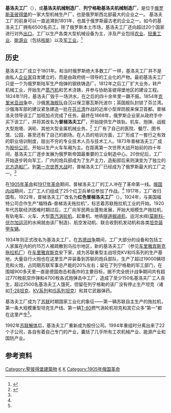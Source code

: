 {{Infobox company
| name             = '''基洛夫工厂'''<br>Кировский Завод
| logo             = [[File:Logo_KirovskyZavod.jpg|300px]]
| type             = 生产工厂
| genre            = 
| fate             = 
| predecessor      = 喀琅施塔德钢铁铸造厂<ref name=Peter/>
| successor        = 
| foundation       = {{Start date|1801|02|28}} 
| founder          = [[保罗一世_(俄国)|沙皇保罗一世]]下令成立
| defunct          = 
| location_city    = [[圣彼得堡|圣彼得堡]]
| location_country = {{RUS}}
| location         = 
| locations        = 
| area_served      = 
| key_people       = 
| industry         = [[机械工程|机械工程]]
| products         = 大型农业机械设备<br/>工业与民用工程设备<br/>燃料与能源产业设备<br/>铁路运输与造船设备<br/>军用国防设备<ref name=Kirov/>
| production       =
| services         = 机械生产和加工
| revenue          = 
| operating_income = 
| net_income       = 
| aum              = 
| assets           = 
| equity           = 
| owner            = [[股东大会|股东大会]]
| num_employees    = 6500人
| parent           = 
| divisions        = 
| subsid           = 彼得钢铁冶金厂<br/>（{{lang-ru| з-д "Петросталь"}}）<br/>金属钢铁冲压厂<br/>（{{lang-ru|з-д"Металлик"}}）<br/>合金铸钢厂<br/>（{{lang|ru|з-д"Сплав"}}）<br/>圣彼得堡拖拉机厂<br/>（{{lang-ru|"Петерб. тракторный з-д"}}）<br/>通用机械制造厂<br/>（{{lang-ru|"Универсалмаш"}}）<br/>基洛夫能源机械制造厂<br/>（{{lang-ru|"Кировэнергомаш"}}）<br/>原子能源机械制造厂<br/>（{{lang-ru|"Атомэнерго"}}）<br/>等22个子公司
| homepage         = http://kzgroup.ru
| footnotes        = 
| intl             = 
}}

'''基洛夫工厂'''（{{lang-ru |Кировский Завод}}），或'''基洛夫机械制造厂'''、'''列宁格勒基洛夫机械制造厂'''，是位于[[俄罗斯|俄罗斯]][[圣彼得堡|圣彼得堡]]的一家大型机械生产厂，也是俄罗斯西北部最大的企业之一。 基洛夫工厂的前身可以一直追溯到1801年，也属于俄罗斯最古老的企业之一。如今的基洛夫工厂拥有6500名员工。除了俄罗斯本土市场，基洛夫工厂还向超过20个国家进行对外[[出口|出口]]。工厂以生产各类大型机械设备为主，涉及产业包括[[农业|农业]]、[[工业|轻重工业]]、[[能源业|能源业]]（包括[[核能|核能]]）以及[[軍工業|军工业]]。<ref name=Kirov>{{cite web|url=http://kzgroup.ru/eng/s/2/about_the_company.html|title=About the Company|date=|publisher=基洛夫机械制造厂|access-date=2015年4月25日|archive-date=2015年3月27日|archive-url=https://web.archive.org/web/20150327212946/http://kzgroup.ru/eng/s/2/about_the_company.html|dead-url=no}}</ref>

== 历史 ==
基洛夫工厂成立于1801年。和当时俄罗斯绝大多数工厂一样，基洛夫工厂并不是由私人[[企业家|企业家]]自发建立的，而是由政府统一领导的工业化的产物。最初基洛夫工厂只是一个为俄罗斯陆军生产炮弹的钢铁铸造厂。1812年之后工厂扩大业务，转产机械工业，开始生产[[蒸汽机|蒸汽机]]和艺术浇铸，并参与协助圣彼得堡地区的建设工程。1824年11月，基洛夫厂毁于一场洪水，在之后的四十余年里一蹶不振。1854年[[克里米亚战争|克里米亚战争]]中，沙俄[[黑海舰队|黑海舰队]]自沉以保卫塞瓦斯托波尔；英国舰队封锁了芬兰湾。沙俄海军部的{{tsl|ru|Путилов, Николай Иванович|尼古拉·伊万诺维奇·普梯洛夫}}建议紧急建造一批在[[芬兰湾|芬兰湾]]作战的近岸小型岸防舰来保卫首都。普梯洛夫领导该工厂加班加点完成了任务。最终在1868年，俄罗斯企业家{{link-ru|尼古拉·伊万诺维奇·普梯洛夫|Путилов, Николай Иванович}}从政府手中买下该工厂，并将其改名为'''普梯洛夫工厂'''，开始提供生产铁轨、机车、炮弹、战舰大型炮塔、涡轮、其他大型金属机械业务。<ref name=Peter>{{cite web|url=http://www.encspb.ru/object/2804001200?lc=en|title=Kirovsky Plant|date=|publisher=圣彼得堡百科|access-date=2015年4月25日|archive-date=2016年6月16日|archive-url=https://web.archive.org/web/20160616155836/http://www.encspb.ru/object/2804001200?lc=en|dead-url=no}}</ref> 工厂有了自己的医院、餐厅、图书馆、公园，甚至还有了自己的剧场。在人员的培训方面，工厂形成了一套行之有效的职业培训制度，层出不穷的专业技术人员与技术工人。1873年普梯洛夫工厂成为[[股份公司|股份公司]]，开始以生产火车车厢为主。在距离第一次世界大战开始前的四十年间，基洛夫工厂逐步发展为俄罗斯帝国最重要的工业制造中心。20世纪后，工厂开始逐步转向军工，厂内的炮兵部成为了生产主力，造船部后来则演变为了独立的[[北方造船厂|北方造船厂]]。到[[第一次世界大战|第一次世界大战]]时，普梯洛夫工厂已经成为了俄罗斯最大的工厂之一。<ref name=Peter/>

在[[1905年俄国革命|1905年革命]]和[[1917年俄国革命|1917年革命]]期间，普梯洛夫工厂的工人冲在了革命第一线。[[俄国内战|俄国内战]]期间，工厂工人们组成了25个红卫兵单位参加了作战。<ref name=Kirov/> 1917年，工厂收归国有。1922年，普梯洛夫工厂改名为'''红色普梯洛夫工厂'''（{{lang-ru|Красный Путиловец завод}}）。1924年，与美国福特公司合作生产“福特森-普梯洛夫拖拉机”，标志着苏联拖拉机工业的开始。1920年代苏联经济困难时期过后，工厂向军民两业蓬勃发展，开始大规模生产拖拉机、有轨电车、火车、大型[[渦輪機|蒸汽涡轮机]]、起重机、地铁[[隧道掘進機|隧道掘进机]]、运河水阀([[莫斯科运河|莫斯科-伏尔加运河]]的水闸就由该厂制造)、航空发动机、联合收割机发动机和各类[[坦克|坦克]][[装甲车辆|装甲车辆]]。

1934年则正式改名为基洛夫工厂。在[[苏德战争|苏德战争]]期间，工厂大部分的设备和包括工人家属在内的约15万人被疏散到乌拉尔地区，新的基洛夫工厂（参见[[车里雅宾斯克拖拉机厂|车里雅宾斯克拖拉机厂]]）在[[车里雅宾斯克|车里雅宾斯克]]安下家，成为苏联重型主战坦克KV和IS系列的生产基地，大量自行火炮也在这里生产并装备到苏联的炮兵部队，生产了超过19000辆坦克和火炮，占同期苏联军事总产能的20%左右；留在了列宁格勒的军工部门，在围城900多天里一直是德国炮击和轰炸的主要目标，据不完全统计战争期间共有超过770枚航空炸弹和4700枚各式炮弹击中工厂，造成了至少150名基洛夫厂工人丧生，超过2500名基洛夫工人饿死，但留在列宁格勒的该厂没有停止生产坦克（诸如[[T-28坦克|T-28坦克]]、[[KV-1坦克|KV系列]]和[[IS系列坦克|IS系列坦克]]）和其它武器弹药。

基洛夫工厂成为了[[苏联|苏联]]时期国家工业化的象征——第一辆苏联自主生产的拖拉机，第一条大规模重型坦克生产线、第一辆[[T-80|T-80]]燃气涡轮机坦克和其它众多“第一”都在这里产生<ref name=Kirov/>。

1992年[[苏联解体|苏联解体]]后，基洛夫工厂重新成为股份公司。1994年重组时分离出来了22个子公司，各自有着自己专门的产业，囊括了几乎所有工农机械产业、能源产业和国防产业。

== 参考资料 ==

[[Category:聖彼得堡建築物|Category:聖彼得堡建築物]]
[[Category:俄羅斯制造公司|K]]
[[Category:机械制造业|K]]
[[Category:1905年俄国革命|Category:1905年俄国革命]]